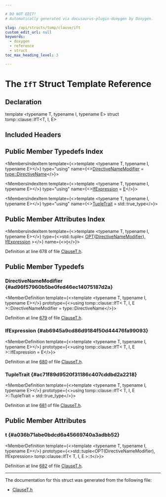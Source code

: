 ```yaml
---

# DO NOT EDIT!
# Automatically generated via docusaurus-plugin-doxygen by Doxygen.

slug: /api/structs/tomp/clause/ift
custom_edit_url: null
keywords:
  - doxygen
  - reference
  - struct
toc_max_heading_level: 3

---
```





# The `IfT` Struct Template Reference

<DoxygenPage pluginConfig={pluginConfig}>



## Declaration

<CodeBlock>template &lt;typename T, typename I, typename E&gt;
struct tomp::clause::IfT&lt;T, I, E&gt;</CodeBlock>

## Included Headers

<IncludesList>
<IncludesListItem
  filePath="llvm/Frontend/OpenMP/ClauseT.h"
  permalink="/docs/api/files/include/include/llvm/include/llvm/frontend/include/llvm/frontend/openmp/clauset-h"
  isLocal="true" />
</IncludesList>

## Public Member Typedefs Index

<MembersIndex>

<MembersIndexItem
  template={<>template &lt;typename T, typename I, typename E&gt;</>}
  type="using"
  name={<><a href="#ad96f57960b5be0fed46ec14075187d2a">DirectiveNameModifier</a> = <a href="/docs/api/namespaces/tomp/type/#a0ae03dd655098112354b7c13839ca657">type::DirectiveName</a></>}>
</MembersIndexItem>

<MembersIndexItem
  template={<>template &lt;typename T, typename I, typename E&gt;</>}
  type="using"
  name={<><a href="#ab6945a9cd86d9184f50d44476fa99093">IfExpression</a> = <a href="/docs/api/files/lib/lib/ir/builtingcs-cpp/#abb2b3a60ccc38a28239e19a1646e0c8a">E</a></>}>
</MembersIndexItem>

<MembersIndexItem
  template={<>template &lt;typename T, typename I, typename E&gt;</>}
  type="using"
  name={<><a href="#ac71f89d9520f31186c407cddbd2a2218">TupleTrait</a> = std::true&#95;type</>}>
</MembersIndexItem>

</MembersIndex>

## Public Member Attributes Index

<MembersIndex>

<MembersIndexItem
  template={<>template &lt;typename T, typename I, typename E&gt;</>}
  type={<>std::tuple&lt; <a href="/docs/api/files/include/include/llvm/include/llvm/frontend/include/llvm/frontend/openmp/clauset-h/#ada7f0f6bd89e8da75bbe822caa7f5bab">OPT</a>(<a href="#ad96f57960b5be0fed46ec14075187d2a">DirectiveNameModifier</a>), <a href="#ab6945a9cd86d9184f50d44476fa99093">IfExpression</a> &gt;</>}
  name={<><a href="#a036b71abe0bdcd6a45669740a3adbb52">t</a></>}>
</MembersIndexItem>

</MembersIndex>


Definition at line 678 of file <a href="/docs/api/files/include/include/llvm/include/llvm/frontend/include/llvm/frontend/openmp/clauset-h">ClauseT.h</a>.

<SectionDefinition>

## Public Member Typedefs

### DirectiveNameModifier {#ad96f57960b5be0fed46ec14075187d2a}

<MemberDefinition
  template={<>template &lt;typename T, typename I, typename E&gt;</>}
  prototype={<>using tomp::clause::IfT&lt; T, I, E &gt;::DirectiveNameModifier =  type::DirectiveName</>}>

Definition at line <a href="/docs/api/files/include/include/llvm/include/llvm/frontend/include/llvm/frontend/openmp/clauset-h/#l00679">679</a> of file <a href="/docs/api/files/include/include/llvm/include/llvm/frontend/include/llvm/frontend/openmp/clauset-h">ClauseT.h</a>.
</MemberDefinition>

### IfExpression {#ab6945a9cd86d9184f50d44476fa99093}

<MemberDefinition
  template={<>template &lt;typename T, typename I, typename E&gt;</>}
  prototype={<>using tomp::clause::IfT&lt; T, I, E &gt;::IfExpression =  E</>}>

Definition at line <a href="/docs/api/files/include/include/llvm/include/llvm/frontend/include/llvm/frontend/openmp/clauset-h/#l00680">680</a> of file <a href="/docs/api/files/include/include/llvm/include/llvm/frontend/include/llvm/frontend/openmp/clauset-h">ClauseT.h</a>.
</MemberDefinition>

### TupleTrait {#ac71f89d9520f31186c407cddbd2a2218}

<MemberDefinition
  template={<>template &lt;typename T, typename I, typename E&gt;</>}
  prototype={<>using tomp::clause::IfT&lt; T, I, E &gt;::TupleTrait =  std::true&#95;type</>}>

Definition at line <a href="/docs/api/files/include/include/llvm/include/llvm/frontend/include/llvm/frontend/openmp/clauset-h/#l00681">681</a> of file <a href="/docs/api/files/include/include/llvm/include/llvm/frontend/include/llvm/frontend/openmp/clauset-h">ClauseT.h</a>.
</MemberDefinition>

</SectionDefinition>

<SectionDefinition>

## Public Member Attributes

### t {#a036b71abe0bdcd6a45669740a3adbb52}

<MemberDefinition
  template={<>template &lt;typename T, typename I, typename E&gt;</>}
  prototype={<>std::tuple&lt;OPT(DirectiveNameModifier), IfExpression&gt; tomp::clause::IfT&lt; T, I, E &gt;::t</>}>

Definition at line <a href="/docs/api/files/include/include/llvm/include/llvm/frontend/include/llvm/frontend/openmp/clauset-h/#l00682">682</a> of file <a href="/docs/api/files/include/include/llvm/include/llvm/frontend/include/llvm/frontend/openmp/clauset-h">ClauseT.h</a>.
</MemberDefinition>

</SectionDefinition>

<hr/>

The documentation for this struct was generated from the following file:

<ul>
<li><a href="/docs/api/files/include/include/llvm/include/llvm/frontend/include/llvm/frontend/openmp/clauset-h">ClauseT.h</a></li>
</ul>

</DoxygenPage>
